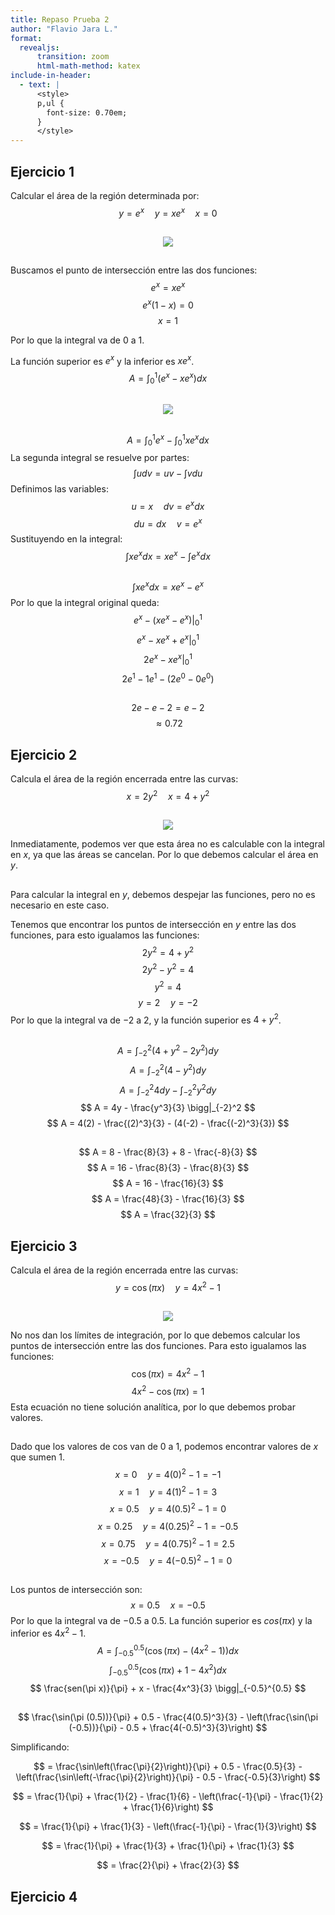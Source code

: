 ```yaml
---
title: Repaso Prueba 2
author: "Flavio Jara L."
format:
  revealjs:
      transition: zoom
      html-math-method: katex
include-in-header:
  - text: |
      <style>
      p,ul {
        font-size: 0.70em;
      }
      </style>
---
```


## Ejercicio 1
Calcular el área de la región determinada por:
$$ y = e^x \quad y = xe^x \quad x = 0 $$

##
::: {style="text-align:center; width:70%; margin-left: auto; margin-right: auto;"}
![](./1.png)
:::

## 
Buscamos el punto de intersección entre las dos funciones:
$$ e^x = xe^x $$
$$ e^x(1-x) = 0 $$
$$ x = 1 $$

Por lo que la integral va de $0$ a $1$.



La función superior es $e^x$ y la inferior es $xe^x$.
$$ A = \int_0^1 (e^x - xe^x) dx $$

##

::: {style="text-align:center; width:100%; margin-left: auto; margin-right: auto;"}
![](./2.png)
:::

##
$$ A = \int_0^1 e^x - \int_0^1 xe^x dx $$
La segunda integral se resuelve por partes:
$$ \int u dv = uv - \int v du $$
Definimos las variables:
$$ u = x \quad dv = e^x dx $$
$$ du = dx \quad v = e^x $$
Sustituyendo en la integral:
$$ \int xe^x dx = xe^x - \int e^x dx $$

##
$$ \int xe^x dx = xe^x - e^x $$
Por lo que la integral original queda:
$$ e^x - (xe^x - e^x) \bigg|_0^1 $$
$$ e^x - xe^x + e^x \bigg|_0^1 $$
$$ 2e^x - xe^x \bigg|_0^1 $$
$$ 2e^1 - 1e^1 - (2e^0 - 0e^0) $$

##
$$ 2e - e - 2 = e - 2 $$
$$ \approx 0.72$$

## Ejercicio 2
Calcula el área de la región encerrada entre las curvas:
$$ x = 2y^2 \quad x = 4 + y^2 $$

##


::: {style="text-align:center; width:70%; margin-left: auto; margin-right: auto;"}
![](./3.png)
:::

Inmediatamente, podemos ver que esta área no es calculable con la integral en $x$, ya que las áreas se cancelan.
Por lo que debemos calcular el área en $y$.

##
Para calcular la integral en $y$, debemos despejar las funciones, pero no es necesario en este caso.

Tenemos que encontrar los puntos de intersección en $y$ entre las dos funciones, para esto igualamos las funciones:
$$ 2y^2 = 4 + y^2 $$
$$ 2y^2 - y^2 = 4 $$
$$ y^2 = 4 $$
$$ y = 2 \quad y = -2 $$
Por lo que la integral va de $-2$ a $2$, y la función superior es $4 + y^2$.

##

$$ A = \int_{-2}^2 (4 + y^2 - 2y^2) dy $$
$$ A = \int_{-2}^2 (4 - y^2) dy $$
$$ A = \int_{-2}^2 4 dy - \int_{-2}^2 y^2 dy $$
$$ A = 4y - \frac{y^3}{3} \bigg|_{-2}^2 $$
$$ A = 4(2) - \frac{(2)^3}{3} - (4(-2) - \frac{(-2)^3}{3}) $$

##
$$ A = 8 - \frac{8}{3} + 8 - \frac{-8}{3} $$
$$ A = 16 - \frac{8}{3} - \frac{8}{3} $$
$$ A = 16 - \frac{16}{3} $$
$$ A = \frac{48}{3} - \frac{16}{3} $$
$$ A = \frac{32}{3} $$


## Ejercicio 3
Calcula el área de la región encerrada entre las curvas:
$$ y = \cos(\pi x) \quad y = 4x^2 - 1 $$

##


::: {style="text-align:center; width:100%; margin-left: auto; margin-right: auto;"}
![](./4.png)
:::
No nos dan los límites de integración, por lo que debemos calcular los puntos de intersección entre las dos funciones.
Para esto igualamos las funciones:
$$ \cos(\pi x) = 4x^2 - 1 $$
$$ 4x^2 - \cos(\pi x) = 1 $$
Esta ecuación no tiene solución analítica, por lo que debemos probar valores.

##
Dado que los valores de cos van de 0 a 1, podemos encontrar valores de $x$ que sumen 1.
$$ x = 0 \quad y = 4(0)^2 - 1 = -1 $$
$$ x = 1 \quad y = 4(1)^2 - 1 = 3 $$
$$ x = 0.5 \quad y = 4(0.5)^2 - 1 = 0 $$
$$ x = 0.25 \quad y = 4(0.25)^2 - 1 = -0.5 $$
$$ x = 0.75 \quad y = 4(0.75)^2 - 1 = 2.5 $$
$$ x = -0.5 \quad y = 4(-0.5)^2 - 1 = 0$$

##
Los puntos de intersección son:
$$ x = 0.5 \quad x = -0.5 $$
Por lo que la integral va de $-0.5$ a $0.5$.
La función superior es $cos(\pi x)$ y la inferior es $4x^2 - 1$.
$$ A = \int_{-0.5}^{0.5} (\cos(\pi x) - (4x^2 - 1)) dx $$
$$ \int_{-0.5}^{0.5} (\cos(\pi x) + 1 - 4x^2) dx $$
$$ \frac{sen(\pi x)}{\pi} + x - \frac{4x^3}{3} \bigg|_{-0.5}^{0.5} $$

##
$$ \frac{\sin(\pi (0.5))}{\pi} + 0.5 - \frac{4(0.5)^3}{3} - \left(\frac{\sin(\pi (-0.5))}{\pi} - 0.5 + \frac{4(-0.5)^3}{3}\right) $$

Simplificando:

$$ = \frac{\sin\left(\frac{\pi}{2}\right)}{\pi} + 0.5 - \frac{0.5}{3} - \left(\frac{\sin\left(-\frac{\pi}{2}\right)}{\pi} - 0.5 - \frac{-0.5}{3}\right) $$

$$ = \frac{1}{\pi} + \frac{1}{2} - \frac{1}{6} - \left(\frac{-1}{\pi} - \frac{1}{2} + \frac{1}{6}\right) $$

$$
= \frac{1}{\pi} + \frac{1}{3} - \left(\frac{-1}{\pi} - \frac{1}{3}\right) $$

$$
= \frac{1}{\pi} + \frac{1}{3} + \frac{1}{\pi} + \frac{1}{3} $$

$$
= \frac{2}{\pi} + \frac{2}{3}
$$

## Ejercicio 4
